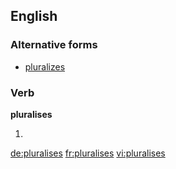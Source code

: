 ==English==

===Alternative forms===
* [[pluralizes]]

===Verb===
'''pluralises'''

# {{en-third-person singular of|pluralise}}

[[de:pluralises]]
[[fr:pluralises]]
[[vi:pluralises]]